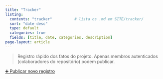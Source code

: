 ```yaml
---
title: "Tracker"
listing:
  contents: "tracker"          # lista os .md em SITE/tracker/
  sort: "date desc"
  type: default
  categories: true
  fields: [title, date, categories, description]
page-layout: article
---
```


> Registro rápido dos fatos do projeto. Apenas membros autenticados (colaboradores do repositório) podem publicar.

[➕ Publicar novo registro](/admin/#/collections/tracker/new)